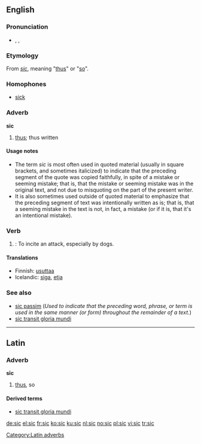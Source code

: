 ==English==

===Pronunciation===
*{{enPR|sĭk}}, {{IPA|/sɪk/}}, {{SAMPA|/<tt>sIk</tt>/}}
*:{{rhymes|ɪk}}

===Etymology===
From {{L.}} ''[[sic#Latin|sic]]'', meaning "[[thus]]" or "[[so]]".

===Homophones===
*[[sick]]

===Adverb===
'''sic'''

# [[thus]]; thus written

====Usage notes====
*The term ''sic'' is most often used in quoted material (usually in square brackets, and sometimes italicized) to indicate that the preceding segment of the quote was copied faithfully, in spite of a mistake or seeming mistake; that is, that the mistake or seeming mistake was in the original text, and not due to misquoting on the part of the present writer.
*It is also sometimes used outside of quoted material to emphasize that the preceding segment of text was intentionally written as is; that is, that a seeming mistake in the text is not, in fact, a mistake (or if it is, that it's an intentional mistake).

===Verb===
{{en-verb|sic|c|ing}}

# {{transitive}}: To incite an attack, especially by dogs.

====Translations====
*Finnish: [[usuttaa]]
*Icelandic: [[siga]], [[etja]]

===See also===
* [[sic passim]] (''Used to indicate that the preceding word, phrase, or term is used in the same manner (or form) throughout the remainder of a text.'')
* [[sic transit gloria mundi]]

----

==Latin==
===Adverb===
'''sīc'''

# [[thus]], so

====Derived terms====
* [[sic transit gloria mundi]]

[[Category:Latin adverbs]]

[[de:sic]]
[[el:sic]]
[[fr:sic]]
[[ko:sic]]
[[ku:sic]]
[[nl:sic]]
[[no:sic]]
[[pl:sic]]
[[vi:sic]]
[[tr:sic]]
